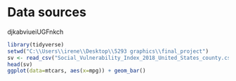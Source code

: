 # Data sources

djkabviueiUGFnkch
```r
library(tidyverse)
setwd("C:\\Users\\irene\\Desktop\\5293 graphics\\final_project")
sv <- read_csv("Social_Vulnerability_Index_2018_United_States_county.csv")
head(sv)
ggplot(data=mtcars, aes(x=mpg)) + geom_bar() 
```

